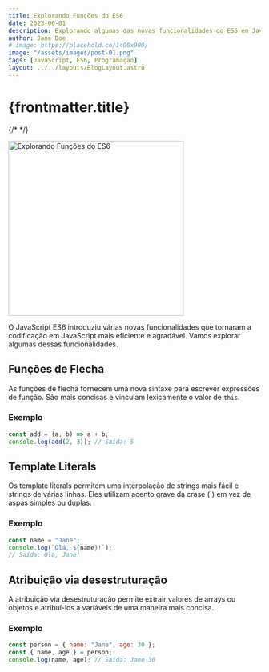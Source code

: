 ```yaml
---
title: Explorando Funções do ES6
date: 2023-06-01
description: Explorando algumas das novas funcionalidades do ES6 em JavaScript.
author: Jane Doe
# image: https://placehold.co/1400x900/
image: "/assets/images/post-01.png"
tags: [JavaScript, ES6, Programação]
layout: ../../layouts/BlogLayout.astro
---
```


# {frontmatter.title}

{/* <!-- Mostrar imagem --> */}

<img
  src="/assets/images/post-01.png"
  width="350"
  alt="Explorando Funções do ES6"
/>

O JavaScript ES6 introduziu várias novas funcionalidades que tornaram a codificação em JavaScript mais eficiente e agradável. Vamos explorar algumas dessas funcionalidades.

## Funções de Flecha

As funções de flecha fornecem uma nova sintaxe para escrever expressões de função. São mais concisas e vinculam lexicamente o valor de `this`.

### Exemplo

```javascript
const add = (a, b) => a + b;
console.log(add(2, 3)); // Saída: 5
```

## Template Literals

Os template literals permitem uma interpolação de strings mais fácil e strings de várias linhas. Eles utilizam acento grave da crase (\`) em vez de aspas simples ou duplas.

### Exemplo

```javascript
const name = "Jane";
console.log(`Olá, ${name}!`);
// Saída: Olá, Jane!
```

## Atribuição via desestruturação

A atribuição via desestruturação permite extrair valores de arrays ou objetos e atribuí-los a variáveis de uma maneira mais concisa.

### Exemplo

```javascript
const person = { name: "Jane", age: 30 };
const { name, age } = person;
console.log(name, age); // Saída: Jane 30
```
